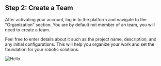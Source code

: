 ## Step 2: Create a Team

After activating your account, log in to the platform and navigate to the "Organization" section. You are by default not member of an team,
you will need to create a team.

Feel free to enter details about it such as the project name,
description, and any initial configurations. This will help you organize your work and set the foundation for your robotic solutions.

![Hello](/screenshot/hugosoft-team.png)
